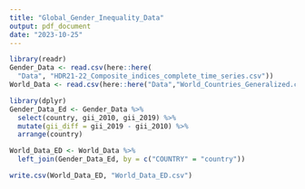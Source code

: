 ```yaml
---
title: "Global_Gender_Inequality_Data"
output: pdf_document
date: "2023-10-25"
---
```

```r
library(readr)
Gender_Data <- read.csv(here::here(
  "Data", "HDR21-22_Composite_indices_complete_time_series.csv"))
World_Data <- read.csv(here::here("Data","World_Countries_Generalized.csv"))

library(dplyr)
Gender_Data_Ed <- Gender_Data %>%
  select(country, gii_2010, gii_2019) %>%
  mutate(gii_diff = gii_2019 - gii_2010) %>%
  arrange(country)
```

```r
World_Data_ED <- World_Data %>%
  left_join(Gender_Data_Ed, by = c("COUNTRY" = "country"))
```

```r
write.csv(World_Data_ED, "World_Data_ED.csv")

```

